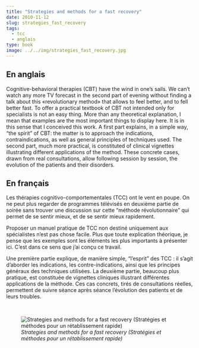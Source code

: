 ```yaml
---
title: "Strategies and methods for a fast recovery"
date: 2010-11-12
slug: strategies_fast_recovery
tags:
  - tcc
  - anglais
type: book
image: ../../img/strategies_fast_recovery.jpg
---
```


## En anglais

Cognitive-behavioral therapies (CBT) have the wind in one's sails.
We can't watch any more TV forecast in the second part of evening without finding a talk about this «revolutionary method» that allows to feel better, and to fell better fast.
To offer a practical textbook of CBT not intended only for specialists is not an easy thing.
More than any theoretical explanation, I mean that examples are the most important things to display here.
It is in this sense that I conceived this work.
A first part explains, in a simple way, "the spirit" of CBT: the matter is to approach the indications, contraindications, as well as general principles of techniques used.
The second part, much more practical, is constituted of clinical vignettes illustrating different applications of the method.
These concrete cases, drawn from real consultations, allow following session by session, the evolution of the patients and their disorders.

## En français

Les thérapies cognitivo-comportementales (TCC) ont le vent en poupe.
On ne peut plus regarder de programmes télévisés en deuxième partie de soirée sans trouver une discussion sur cette "méthode révolutionnaire" qui permet de se sentir mieux, et de se sentir mieux rapidement.

Proposer un manuel pratique de TCC non destiné uniquement aux spécialistes n'est pas chose facile.
Plus que toute explication théorique, je pense que les exemples sont les éléments les plus importants à présenter ici. 
C'est dans ce sens que j'ai conçu ce travail.

Une première partie explique, de manière simple, "l'esprit" des TCC : il s'agit d'aborder les indications, les contre-indications, ainsi que les principes généraux des techniques utilisées.
La deuxième partie, beaucoup plus pratique, est constituée de vignettes cliniques illustrant différentes applications de la méthode.
Ces cas concrets, tirés de consultations réelles, permettent de suivre séance après séance l'évolution des patients et de leurs troubles.

<br>

![_Strategies and methods for a fast recovery (Stratégies et méthodes pour un rétablissement rapide)_](../../img/strategies_fast_recovery.jpg)
